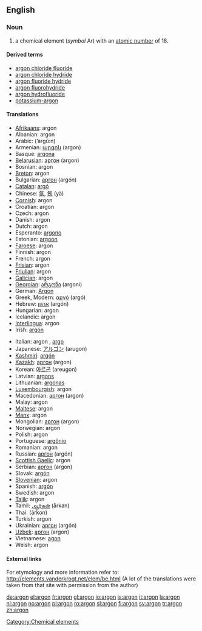 {{see|Argon}}
==English==

{{elements|Ar|chlorine|Cl|potassium|K}}
===Noun===
{{en-noun-unc}}
{{wikipedia}}

# a chemical element (''symbol'' Ar) with an [[atomic number]] of 18.

====Derived terms====
*[[argon chloride fluoride]]
*[[argon chloride hydride]]
*[[argon fluoride hydride]]
*[[argon fluorohydride]]
*[[argon hydrofluoride]]
*[[potassium-argon]]

====Translations====
{{top}}
*[[Afrikaans]]: argon
*Albanian: argon
*Arabic: {{ARchar|[[أرجون]]}} (’argú:n) {{m}}
*Armenian: [[արգոն]] (argon)
*Basque: [[argona]]
*[[Belarusian]]: [[аргон]] (argon) {{m}}
*Bosnian: argon
*[[Breton]]: argon
*Bulgarian: [[аргон]] (argón) {{m}}
*[[Catalan]]: [[argó]]
*Chinese: [[氩]], [[氬]] (yà)
*[[Cornish]]: argon
*Croatian: argon
*Czech: argon
*Danish: argon
*Dutch: argon {{n}}
*Esperanto: [[argono]]
*Estonian: [[argoon]]
*[[Faroese]]: argon
*Finnish: argon
*French: argon {{m}}
*[[Frisian]]: argon
*[[Friulian]]: argon
*[[Galician]]: argon
*[[Georgian]]: [[არგონი]] (argoni)
*German: [[Argon]] {{n}}
*Greek, Modern: [[αργό]] (argó) {{n}}
*Hebrew: [[ארגון]] (argón)
*Hungarian: argon
*Icelandic: argon
*[[Interlingua]]: argon
*Irish: [[argón]]
{{mid}}
*Italian: argon {{m}}, [[argo]] {{m}}
*Japanese: [[アルゴン]] (arugon)
*[[Kashmiri]]: [[argón]]
*[[Kazakh]]: [[аргон]] (argon)
*Korean: [[아르곤]] (areugon)
*Latvian: [[argons]]
*Lithuanian: [[argonas]]
*[[Luxembourgish]]: argon
*Macedonian: [[аргон]] (argon)
*Malay: argon
*[[Maltese]]: argon
*[[Manx]]: argon
*Mongolian: [[аргон]] (argon)
*Norwegian: argon
*Polish: argon {{m}}
*Portuguese: [[argônio]] {{m}}
*Romanian: argon {{n}}
*Russian: [[аргон]] (argón) {{m}}
*[[Scottish Gaelic]]: argon
*Serbian: [[аргон]] (argon) {{m}}
*Slovak: [[argón]]
*[[Slovenian]]: argon
*Spanish: [[argón]] {{m}}
*Swedish: argon
*[[Tajik]]: argon
*Tamil: [[ஆர்கன்]] (ārkan)
*Thai: {{THchar|[[อาร์กอน]]}} (ārkon)
*Turkish: argon
*Ukrainian: [[аргон]] (argón) {{m}}
*[[Uzbek]]: [[аргон]] (argon)
*Vietnamese: [[agon]]
*Welsh: argon
{{bottom}}

====External links====
For etymology and more information refer to:
http://elements.vanderkrogt.net/elem/be.html
(A lot of the translations were taken from that site with permission from the author)

[[Category:Chemical elements]]

[[de:argon]]
[[el:argon]]
[[fr:argon]]
[[gl:argon]]
[[io:argon]]
[[is:argon]]
[[it:argon]]
[[la:argon]]
[[nl:argon]]
[[no:argon]]
[[pl:argon]]
[[ro:argon]]
[[sl:argon]]
[[fi:argon]]
[[sv:argon]]
[[tr:argon]]
[[zh:argon]]